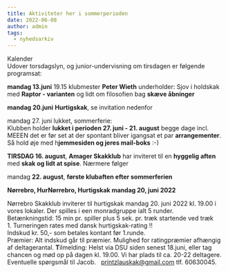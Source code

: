 ```yaml
---
title: Aktiviteter her i sommerperioden
date: 2022-06-08
author: admin
tags:
  - nyhedsarkiv
---
```


Kalender  
Udover torsdagslyn, og junior-undervisning om tirsdagen er følgende programsat:

**mandag 13.juni** 19.15 klubmester **Peter Wieth** underholder: Sjov i holdskak med **Raptor - varianten** og lidt om filosofien bag **skæve åbninger**

**mandag 20.juni** **Hurtigskak**, se invitation nedenfor

mandag 27. juni lukket, sommerferie:  
Klubben holder **lukket i perioden 27. juni - 21. august** begge dage incl.  
MEEEN det er før set at der spontant bliver igangsat et par **arrangementer**. Så hold øje med h**jemmesiden og jeres mail-boks** :-)

**TIRSDAG 16. august**, **Amager Skakklub** har inviteret til en **hyggelig aften** med **skak og lidt at spise**. Nærmere følger

mandag **22\. august**, **første klubaften efter sommerferien**

**Nørrebro, HurNørrebro, Hurtigskak mandag 20, juni 2022**

Nørrebro Skakklub inviterer til hurtigskak mandag 20. juni 2022 kl. 19.00 i vores lokaler. Der spilles i een monradgruppe ialt 5 runder.   
Betænkningstid: 15 min pr. spiller plus 5 sek. pr. træk startende ved træk 1. Turneringen rates med dansk hurtigskak-rating !!  
Indskud kr. 50,- som betales kontant før 1.runde.    
Præmier: Alt indskud går til præmier. Mulighed for ratingpræmier afhængig af deltagerantal. **T**ilmelding: Helst via DSU siden senest 18.juni, eller tag chancen og mød op på dagen kl. 19.00. Vi har plads til ca. 20-22 deltagere. Eventuelle spørgsmål til Jacob.   [printzlauskak@gmail.com](mailto:printzlauskak@gmail.com) tlf. 60630045.
